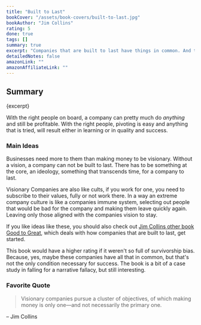 ```yaml
---
title: "Built to Last"
bookCover: "/assets/book-covers/built-to-last.jpg"
bookAuthor: "Jim Collins"
rating: 5
done: true
tags: []
summary: true
excerpt: "Companies that are built to last have things in common. And this book looked at a lot of companies successful over longer time frames to find out what. One idea is that business ideas don't matter. Assembling the right team and the right work environment and culture are more important for a company to thrive. Get the right people on the bus, then decide where it is going and steer if necessary."
detailedNotes: false
amazonLink: ""
amazonAffiliateLink: ""
---
```


## Summary

<p>{excerpt}</p>

With the right people on board, a company can pretty much do *anything* and still be profitable. With the right people, pivoting is easy and anything that is tried, will result either in learning or in quality and success.

### Main Ideas

Businesses need more to them than making money to be visionary. Without a vision, a company can not be built to last. There has to be something at the core, an ideology, something that transcends time, for a company to last. 

Visionary Companies are also like cults, if you work for one, you need to subscribe to their values, fully or not work there. In a way an extreme company culture is like a companies immune system, selecting out people that would be bad for the company and making them leave quickly again. Leaving only those aligned with the companies vision to stay. 

If you like ideas like these, you should also check out [Jim Collins other book Good to Great](/booknotes/good-to-great), which deals with how companies that are built to last, get started.

This book would have a higher rating if it weren't so full of survivorship bias. Because, yes, maybe these companies have all that in common, but that's not the only condition necessary for success. The book is a bit of a case study in falling for a narrative fallacy, but still interesting.

### Favorite Quote

> Visionary companies pursue a cluster of objectives, of which making money is only one—and not necessarily the primary one.

– Jim Collins